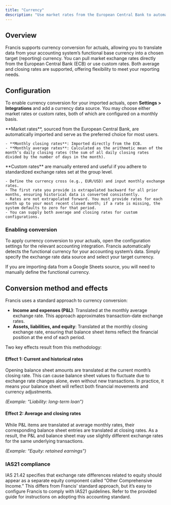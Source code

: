 ```yaml
---
title: "Currency"
description: "Use market rates from the European Central Bank to automatically convert actuals."
---
```


## Overview

Francis supports currency conversion for actuals, allowing you to translate data from your accounting system’s functional base currency into a chosen target (reporting) currency. You can pull market exchange rates directly from the European Central Bank (ECB) or use custom rates. Both average and closing rates are supported, offering flexibility to meet your reporting needs.

## Configuration

To enable currency conversion for your imported actuals, open **Settings > Integrations** and add a currency data source. You may choose either market rates or custom rates, both of which are configured on a monthly basis.

<Tabs>
  <Tab title="Market">
    **Market rates**, sourced from the European Central Bank, are automatically imported and serve as the preferred choice for most users.

    - **Monthly closing rates**: Imported directly from the ECB.
    - **Monthly average rates**: Calculated as the arithmetic mean of the month’s daily closing rates (the sum of all daily closing rates divided by the number of days in the month).
  </Tab>

  <Tab title="Custom">
    **Custom rates** are manually entered and useful if you adhere to standardized exchange rates set at the group level.

    - Define the currency cross (e.g., EUR/USD) and input monthly exchange rates.
    - The first rate you provide is extrapolated backward for all prior months, ensuring historical data is converted consistently.
    - Rates are not extrapolated forward. You must provide rates for each month up to your most recent closed month; if a rate is missing, the system defaults to zero for that period.
    - You can supply both average and closing rates for custom configurations.
  </Tab>
</Tabs>

### Enabling conversion

To apply currency conversion to your actuals, open the configuration settings for the relevant accounting integration. Francis automatically detects the functional currency for your accounting system’s data. Simply specify the exchange rate data source and select your target currency.

If you are importing data from a Google Sheets source, you will need to manually define the functional currency.

## Conversion method and effects

Francis uses a standard approach to currency conversion:

- **Income and expenses (P&L)**: Translated at the monthly average exchange rate. This approach approximates transaction-date exchange rates.
- **Assets, liabilities, and equity**: Translated at the monthly closing exchange rate, ensuring that balance sheet items reflect the financial position at the end of each period.

Two key effects result from this methodology:

#### Effect 1: Current and historical rates

Opening balance sheet amounts are translated at the current month’s closing rate. This can cause balance sheet values to fluctuate due to exchange rate changes alone, even without new transactions. In practice, it means your balance sheet will reflect both financial movements and currency adjustments.

*(Example: “Liability: long-term loan”)*
  
#### Effect 2: Average and closing rates

While P&L items are translated at average monthly rates, their corresponding balance sheet entries are translated at closing rates. As a result, the P&L and balance sheet may use slightly different exchange rates for the same underlying transactions.

*(Example: “Equity: retained earnings”)*

### IAS21 compliance

IAS 21.42 specifies that exchange rate differences related to equity should appear as a separate equity component called “Other Comprehensive Income.” This differs from Francis’ standard approach, but it’s easy to configure Francis to comply with IAS21 guidelines. Refer to the provided guide for instructions on adopting this accounting standard.
